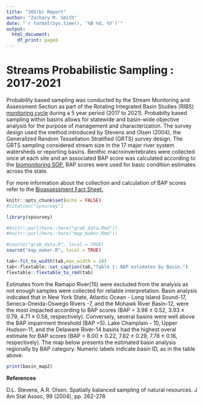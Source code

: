 ```yaml
---
title: "305(b) Report"
author: "Zachary M. Smith"
date: "`r format(Sys.time(), '%B %d, %Y')`"
output:
  html_document:
    df_print: paged
---
```


# Streams Probabilistic Sampling : 2017-2021

Probability based sampling was conducted by the Stream Monitoring and Assessment Section as part of the Rotating Integrated Basin Studies (RIBS) [monitoring cycle](https://www.dec.ny.gov/chemical/29576.html) during a 5 year period (2017 to 2021). Probabilty based sampling within basins allows for statewide and basin-wide objective analysis for the purpose of management and characterization. The survey design used the method introduced by Stevens and Olsen (2004), the Generalized Random Tessellation Stratified (GRTS) survey design. The GRTS sampling considered stream size in the 17 major river system watersheds or reporting basins. Benthic macroinvertebrates were collected once at each site and an associated BAP score was calculated according to the [biomonitoring SOP.](https://www.dec.ny.gov/docs/water_pdf/sop20821biomonitoring.pdf) BAP scores were used for basic condition estimates across the state.

For more information about the collection and calculation of BAP scores refer to the [Bioassessment Fact Sheet.](https://www.dec.ny.gov/docs/water_pdf/bapnarrative18.pdf)

```r
knitr::opts_chunk$set(echo = FALSE)
#citation("spsurvey")
```

```r
library(spsurvey)
```

```r
#knitr::purl(here::here("grab_data.Rmd"))
#knitr::purl(here::here("map_maker.Rmd"))

#source("grab_data.R", local = TRUE)
source("map_maker.R", local = TRUE)
```

```r
tab<-fit_to_width(tab,max_width = 10)
tab<-flextable::set_caption(tab,"Table 1: BAP estimates by Basin.")
flextable::flextable_to_rmd(tab)
```

Estimates from the Ramapo River(15) were excluded from the analysis as not enough samples were collected for reliable interpretation. Basin analysis indicated that in New York State, Atlantic Ocean - Long Island Sound-17, Seneca-Oneida-Oswego Rivers -7, and the Mohawk River Basin-12, were the most impacted according to BAP scores (BAP =  3.98 ± 0.52, 3.93 ± 0.79, 4.71 ± 0.58, respectively). Conversely, several basins were well above the BAP impairment threshold (BAP =5). Lake Champlain - 10, Upper  Hudson-11, and the Delaware River-14 basins had the highest overal estimate for BAP scores (BAP =  8.00 ± 0.22, 7.82 ± 0.29, 7.78 ± 0.16, respectively). The map below presents the estimated basin analysis regionally by BAP category. Numeric labels indicate basin ID, as in the table above.

```r

print(basin_map2)
```

**References**

D.L. Stevens, A.R. Olsen. Spatially balanced sampling of natural resources. J Am Stat Assoc, 99 (2004), pp. 262-278
